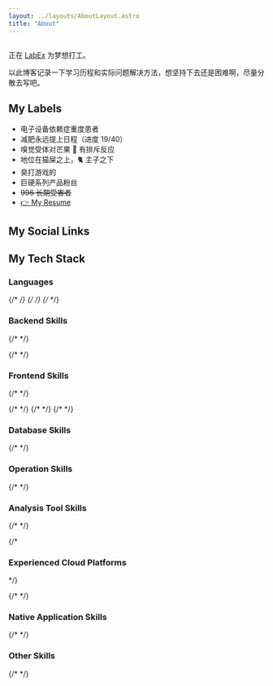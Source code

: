 ```yaml
---
layout: ../layouts/AboutLayout.astro
title: "About"
---
```



<div class="w-3/5 sm:w-1/3">
  <Image src={picture} class="w-full rounded-2xl object-cover" alt="" />
</div>

正在 [LabEx](https://labex.io) 为梦想打工。

以此博客记录一下学习历程和实际问题解决方法，想坚持下去还是困难啊，尽量分散去写吧。

## My Labels

- 电子设备依赖症重度患者
- 减肥永远提上日程（进度 19/40）
- 嗅觉受体对芒果 🥭 有排斥反应
- 地位在猫屎之上，🐈 主子之下
- 臭打游戏的
- 巨硬系列产品粉丝
- <del>996 长期受害者</del>
- [👉 My Resume](https://resume.nomango.dev)

## My Social Links

<Socials />

## My Tech Stack

### Languages

<Badge logo="go" bgColor="#00ADD8" label="golang" />
<Badge logo="cplusplus" bgColor="#00599C" label="c++" />
<Badge logo="typescript" bgColor="#3178C6" label="Type script" />
<Badge logo="python" bgColor="#3776AB" label="Python" />
<Badge logo="csharp" bgColor="#512BD4" label="C#" />

{/* <Badge logo="powershell" bgColor="#5391FE" label="power shell" /> */}
{/* <Badge logo="html5" bgColor="#E34F26" label="HTML" /> */}
{/* <Badge logo="css3" bgColor="#1572B6" label="css3" /> */}

### Backend Skills

<Badge logo="go" bgColor="#00ADD8" label="kratos" link="https://github.com/go-kratos/kratos" />
<Badge logo="go" bgColor="#00ADD8" label="grpc" link="https://github.com/grpc" />
{/* <Badge
  logo="go"
  bgColor="#00ADD8"
  label="Gin"
  link="https://github.com/gin-gonic/gin"
/> */}
<Badge logo="flask" bgColor="#000000" label="Flask" />
<Badge logo="apachekafka" bgColor="#231F20" label="kafka" />
<Badge logo="apacherocketmq" bgColor="#D77310" label="rocket mq" />

{/* <Badge logo="GraphQL" bgColor="#E10098" label="GraphQL" /> */}

### Frontend Skills

{/* <Badge logo="nodedotjs" bgColor="#339933" label="Node.js" /> */}

<Badge logo="nuxtdotjs" bgColor="#00DC82" label="Nuxt3" />
{/* <Badge logo="react" bgColor="#61DAFB" label="React" logoColor="black" /> */}
<Badge logo="nextdotjs" bgColor="#000000" label="Next.js" />
{/* <Badge logo="vuedotjs" bgColor="#4FC08D" label="Vue3" /> */}
<Badge logo="astro" bgColor="#BC52EE" label="Astro" link="https://astro.build" />
<Badge logo="tailwindcss" bgColor="#06B6D4" label="Tailwind" />
{/* <Badge logo="unocss" bgColor="#333333" label="UnoCSS" link="https://github.com/unocss/unocss" /> */}
<Badge logo="swagger" bgColor="#85EA2D" label="swagger" logoColor="black" link="https://swagger.io/" />

### Database Skills

<Badge logo="mysql" bgColor="#4479A1" label="MySQL" />
<Badge logo="mongodb" bgColor="#47A248" label="Mongo DB" />
<Badge logo="redis" bgColor="#DC382D" label="Redis" />
<Badge logo="apachehive" logoColor="black" bgColor="#FDEE21" label="Hive SQL" link="https://hive.apache.org/" />
{/* <Badge logo="etcd" bgColor="#419EDA" label="etcd" /> */}

### Operation Skills

<Badge logo="githubactions" bgColor="#2088FF" label="github actions" />
<Badge logo="docker" bgColor="#2496ED" label="docker" />
<Badge logo="nginx" bgColor="#269539" label="nginx" />
<Badge logo="jenkins" bgColor="#D24939" label="jenkins" />
<Badge logo="appveyor" bgColor="#00B3E0" label="appveyor" link="https://www.appveyor.com" />

{/* <Badge logo="kubernetes" bgColor="#326CE5" label="Kubernetes" /> */}

### Analysis Tool Skills

<Badge logo="elastic" bgColor="#005571" label="Elastic" link="https://www.elastic.co" />
<Badge logo="sentry" bgColor="#362D59" label="Sentry" link="https://sentry.io" />
<Badge logo="opentelemetry" bgColor="#000000" label="open telemetry" link="https://opentelemetry.io/" />
{/* <Badge logo="go" bgColor="#00ADD8" label="jaeger" link="https://www.jaegertracing.io" /> */}
<Badge logo="googleanalytics" bgColor="#E37400" label="Google Analytics" />

{/*

### Experienced Cloud Platforms

<Badge logo="vercel" bgColor="#000000" label="Vercel" link="https://vercel.app" />
<Badge logo="deno" bgColor="#000000" label="Deno" link="https://dash.deno.com" />
<Badge logo="alibabacloud" bgColor="#FF6A00" label="Alibaba Cloud" />
<Badge logo="cloudflare" bgColor="#F38020" label="Cloudflare" />
*/}

{/* <Badge logo="googlecloud" bgColor="#4285F4" label="Google Cloud" /> */}

### Native Application Skills

<Badge logo="windows" bgColor="#0078D4" label="Direct2D" link="https://en.wikipedia.org/wiki/Direct2D" />
<Badge logo="electron" bgColor="#47848F" label="electron" />
<Badge logo="dotnet" bgColor="#512BD4" label=".net" />
<Badge logo="cocos" bgColor="#55C2E1" label="cocos2d" />
{/* <Badge logo="qt" bgColor="#41CD52" label="qt" /> */}

### Other Skills

<Badge logo="ros" bgColor="#22314E" label="ros" link="https://www.ros.org" />
<Badge logo="" bgColor="#f58115" label="gazebo" link="https://gazebosim.org" />
{/* <Badge logo="figma" bgColor="#F24E1E" label="Figma" link="https://www.figma.com" /> */}

<Comment slug="about" />
